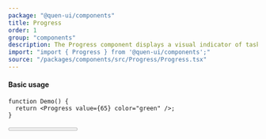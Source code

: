 ```yaml
---
package: "@quen-ui/components"
title: Progress
order: 1
group: "components"
description: The Progress component displays a visual indicator of task completion percentage. Supports customizable colors, size variants, and optional value labels. Ideal for file uploads, form completions, and system processes.
import: "import { Progress } from '@quen-ui/components';"
source: "/packages/components/src/Progress/Progress.tsx"
---
```



#### Basic usage

```tsx
function Demo() {
  return <Progress value={65} color="green" />;
}
```

<Progress value={65} color="green" />

#### Size comparison

```tsx
<Flex gap="m" direction="column">
  <Progress size="xs" value={30} />
  <Progress size="s" value={50} />
  <Progress size="m" value={70} />
  <Progress size="l" value={100} />
</Flex>
```

<Flex gap="m" direction="column">
  <Progress size="xs" value={30} />
  <Progress size="s" value={50} />
  <Progress size="m" value={70} />
  <Progress size="l" value={100} />
</Flex>

#### With numeric value

Control dimensions using either design tokens or precise values:

```tsx
<Progress value={50} isShowInfo={true} size="l" color="red" />
```

<Progress value={50} isShowInfo={true} size="l" color="red" />

#### Custom label

```tsx
<Progress
  value={75}
  label={
    <div className="custom-label">
      <span>Processing...</span>
      <Loader size="xs" />
    </div>
  }
/>
```

<Progress
  value={75}
  label={
    <div className="custom-label">
      <span>Processing...</span>
      <Loader size="xs" />
    </div>
  }
/>

#### Accessibility

- Uses `role="progressbar"`
- ARIA attributes:
```ts
  aria-valuenow={value}
  aria-valuemin={0}
  aria-valuemax={100}
```
